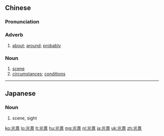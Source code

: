 ==Chinese==
{{zh-forms}}

===Pronunciation===
{{zh-pron
|m=guāngjǐng
|c=gwong1 ging2
|h=pfs=kông-kín
|mn=kong-kéng
|cat=adv,n
}}

===Adverb===
{{zh-adv}}

# [[about]]; [[around]]; [[probably]]

===Noun===
{{zh-noun}}

# [[scene]]
# [[circumstances]]; [[conditions]]

----

==Japanese==
{{ja-kanjitab|こう|けい|yomi=on}}

===Noun===
{{ja-noun|こうけい}}
# scene, sight

[[ko:光景]]
[[lo:光景]]
[[lt:光景]]
[[hu:光景]]
[[mg:光景]]
[[nl:光景]]
[[ja:光景]]
[[uk:光景]]
[[zh:光景]]